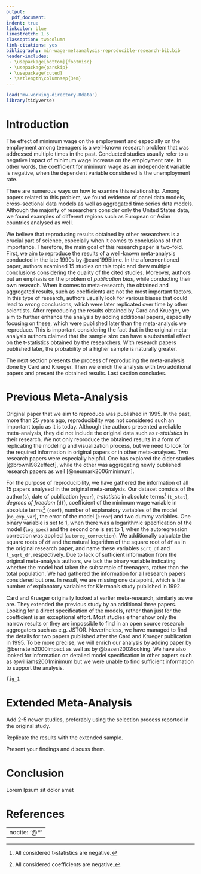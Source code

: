 ```yaml
---
output:
  pdf_document:
indent: true
linkcolor: blue
linestretch: 1.5
classoption: twocolumn
link-citations: yes
bibliography: min-wage-metaanalysis-reproducible-research-bib.bib
header-includes:
 - \usepackage[bottom]{footmisc}
 - \usepackage{parskip}
 - \usepackage{cuted}
 - \setlength\columnsep{3em}
---
```


\begin{strip}
  \vspace*{\dimexpr-\baselineskip-\stripsep\relax}
  \centering
  \begin{Huge}
  
  Time Series Minimum Wage Studies Meta-Analysis
  
  \end{Huge}
  
  \vskip\baselineskip
  
  Byler J., Korzeń K.
  
  \vskip\baselineskip
  
  University of Warsaw, Faculty of Economic Sciences
  
  May, 2021

  \vskip\baselineskip
\noindent\makebox[\textwidth]{\rule{1.1\paperwidth}{0.4pt}}
  \vskip\baselineskip
\end{strip}

```r
load('mw-working-directory.Rdata')
library(tidyverse)
```

# Introduction

The effect of minimum wage on the employment and especially on the employment among teenagers is a well-known research problem that was addressed multiple times in the past. Conducted studies usually refer to a negative impact of minimum wage increase on the employment rate. In other words, the coefficient for minimum wage as an independent variable is negative, when the dependent variable considered is the unemployment rate. 

There are numerous ways on how to examine this relationship. Among papers related to this problem, we found evidence of panel data models, cross-sectional data models as well as aggregated time series data models. Although the majority of researchers consider only the United States data, we found examples of different regions such as European or Asian countries analysed as well.

We believe that reproducing results obtained by other researchers is a crucial part of science, especially when it comes to conclusions of that importance. Therefore, the main goal of this research paper is two-fold. First, we aim to reproduce the results of a well-known meta-analysis conducted in the late 1990s by @card1995time. In the aforementioned paper, authors examined 15 studies on this topic and drew multiple conclusions considering the quality of the cited studies. Moreover, authors put an emphasis on the problem of *publication bias*, while conducting their own research. When it comes to meta-research, the obtained and aggregated results, such as coefficients are not the most important factors. In this type of research, authors usually look for various biases that could lead to wrong conclusions, which were later replicated over time by other scientists. After reproducing the results obtained by Card and Krueger, we aim to further enhance the analysis by adding additional papers, especially focusing on these, which were published later than the meta-analysis we reproduce. This is important considering the fact that in the original meta-analysis authors claimed that the sample size can have a substantial effect on the t-statistics obtained by the researchers. With research papers published later, the probability of a higher sample is naturally greater.

The next section presents the process of reproducing the meta-analysis done by Card and Krueger. Then we enrich the analysis with two additional papers and present the obtained results. Last section concludes.

# Previous Meta-Analysis

Original paper that we aim to reproduce was published in 1995. In the past, more than 25 years ago, reproducibility was not considered such an important topic as it is today. Although the authors presented a reliable meta-analysis, they did not include the original data such as *t-statistics* in their research. We not only reproduce the obtained results in a form of replicating the modeling and visualization process, but we need to look for the required information in original papers or in other meta-analyses. Two research papers were especially helpful. One has explored the older studies [@brown1982effect], while the other was aggregating newly published research papers as well [@neumark2006minimum]. 

For the purpose of reproducibility, we have gathered the information of all 15 papers analysed in the original meta-analysis. Our dataset consists of the author(s), date of publication (`year`), *t-statistic* in absolute terms^[All considered t-statistics are negative.] (`t_stat`), *degrees of freedom* (`df`), coefficient of the minimum wage variable in absolute terms^[All considered coefficients are negative.] (`coef`), number of explanatory variables of the model (`no_exp_var`), the error of the model (`error`) and two dummy variables. One binary variable is set to 1, when there was a logarithmic specification of the model (`log_spec`) and the second one is set to 1, when the autoregression correction was applied (`autoreg_correction`). We additionally calculate the square roots of `df` and the natural logarithm of the square root of `df` as in the original research paper, and name these variables `sqrt_df` and `l_sqrt_df`, respectively. Due to lack of sufficient information from the original meta-analysis authors, we lack the binary variable indicating whether the model had taken the subsample of teenagers, rather than the total population. We had gathered the information for all research papers considered but one. In result, we are missing one datapoint, which is the number of explanatory variables for Klerman’s study published in 1992.

Card and Krueger originally looked at earlier meta-research, similarly as we are. They extended the previous study by an additional three papers. Looking for a direct specification of the models, rather than just for the coefficient is an exceptional effort. Most studies either show only the narrow results or they are impossible to find in an open source research aggregators such as e.g. JSTOR. Nevertheless, we have managed to find the details for two papers published after the Card and Krueger publication in 1995. To be more precise, we will enrich our analysis by adding paper by @bernstein2000impact as well as by @bazen2002looking. We have also looked for information on detailed model specification in other papers such as @williams2001minimum but we were unable to find sufficient information to support the analysis.

```r
fig_1
```


# Extended Meta-Analysis

Add 2-5 newer studies, preferably using the selection process reported in the original study.

Replicate the results with the extended sample.

Present your findings and discuss them.

# Conclusion

Lorem Ipsum sit dolor amet

# References

\setlength{\parindent}{-0.2in}
\setlength{\leftskip}{0.2in}
\setlength{\parskip}{8pt}
\noindent

---
nocite: '@*'
---
